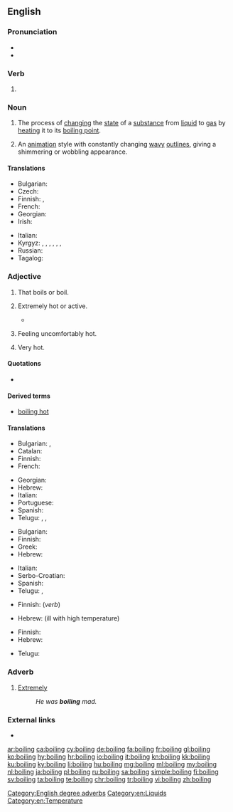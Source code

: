 ==English==
{{rfi|en|animation style?}}

===Pronunciation===
* {{audio|en-us-boiling.ogg|Audio (US)|lang=en}}
* {{rhymes|ɔɪlɪŋ|lang=en}}

===Verb===
{{head|en|present participle}}

# {{present participle of|boil|lang=en|nocat=1}}

===Noun===
{{wikipedia}}
{{en-noun}}

# The process of [[change|changing]] the [[state]] of a [[substance]] from [[liquid]] to [[gas]] by [[heat]]ing it to its [[boiling point]].
# {{cx|uncountable|lang=en}} An [[animation]] style with constantly changing [[wavy]] [[outline]]s, giving a shimmering or wobbling appearance.

====Translations====
{{trans-top|process of changing the state of a substance}}
* Bulgarian: {{t+|bg|кипене|n}}
* Czech: {{t+|cs|var|m}}
* Finnish: {{t+|fi|kiehuttaminen}}, {{t+|fi|keittäminen}}
* French: {{t+|fr|ébullition|f}}
* Georgian: {{t|ka|დუღილი|sc=Geor}}
* Irish: {{t|ga|bruith|f}}
{{trans-mid}}
* Italian: {{t+|it|ebollizione}}
* Kyrgyz: {{t+|ky|кайнатуу}}, {{t+|ky|кайноо}}, {{t+|ky|кайнатуу}}, {{t+|ky|бышыруу}}, {{t+|ky|кайнап жаткан}}, {{t+|ky|кайнаган}}, {{t+|ky|бышып жаткан}}
* Russian: {{t+|ru|кипе́ние|n}}
* Tagalog: {{t|tl|pagkulo}}
{{trans-bottom}}

===Adjective===
{{en-adj}}

# That boils or boil.
#: {{usex|'''boiling''' kettle|lang=en}}
#: {{usex|'''boiling''' oil|lang=en}}
# {{context|of a thing|informal|hyperbole|lang=en}} Extremely hot or active.
#* {{quote-book|year=1963|author={{w|Margery Allingham}}|title={{w|The China Governess}}
|chapter=10|url=http://openlibrary.org/works/OL2004261W
|passage=With a little manœuvring they contrived to meet on the doorstep which was […] in a '''boiling''' stream of passers-by, hurrying business people speeding past in a flurry of fumes and dust in the bright haze.}}
#: {{usex|The radiator is '''boiling''' &ndash; I'm going to turn it down a bit.|lang=en}}
# {{context|of a person|informal|hyperbole|lang=en}} Feeling uncomfortably hot.
#: {{usex|I'm '''boiling''' &ndash; can't we open a window?|lang=en}}
# {{context|of the weather|hyperbole|lang=en}} Very hot.
#: {{usex|It's '''boiling''' out today!|lang=en}}

====Quotations====
* {{seeCites}}

====Derived terms====
* [[boiling hot]]

====Translations====
{{trans-top|that boil(s)}}
* Bulgarian: {{t+|bg|врящ}}, {{t+|bg|кипящ}}
* Catalan: {{t|ca|bullent}}
* Finnish: {{t+|fi|kiehuva}}
* French: {{t+|fr|bouillant|m}}
{{trans-mid}}
* Georgian: {{t|ka|მდუღარე|sc=Geor}}
* Hebrew: {{t|he|רוֹתֵחַ|m|tr=rotéakh}}
* Italian: {{t+|it|bollente}}
* Portuguese: {{t+|pt|fervente}}
* Spanish: {{t+|es|hirviendo}}
* Telugu: {{t+|te|మరుగు}}, {{t|te|మరుగుతున్న}}, {{t|te|మరుగుచున్న}}
{{trans-bottom}}

{{trans-top|of a thing: extremely hot}}
* Bulgarian: {{t+|bg|врял}}
* Finnish: {{t+|fi|tulikuuma}}
* Greek: {{t+|el|καυτός}}
* Hebrew: {{t|he|רוֹתֵחַ|m|tr=rotéakh}}
{{trans-mid}}
* Italian: {{t+|it|bollente}}
* Serbo-Croatian: {{t+|sh|vrelo|n}}
* Spanish: {{t+|es|hirviendo}}
* Telugu: {{t|te|కాలుతున్న}}, {{t|te|కాలుచున్న}}
{{trans-bottom}}

{{trans-top|of a person: feeling uncomfortably hot}}
* Finnish: {{t+|fi|läkähtyä}} (''verb'')
{{trans-mid}}
* Hebrew: {{t|he|קוֹדֵחַ|m|tr=qodéakh}} (ill with high temperature)
{{trans-bottom}}

{{trans-top|of the weather: very hot}}
* Finnish: {{t|fi|helteinen}}
* Hebrew: {{t|he|לוֹהֵט|m|tr=lohéT}}
{{trans-mid}}
* Telugu: {{t|te|మండుచున్న}}
{{trans-bottom}}

===Adverb===
{{en-adv|-}}

# {{context|of adjectives associated with heat|lang=en}} [[extremely|Extremely]]
#: ''He was '''boiling''' mad.''

===External links===
* {{R:OneLook}}

[[Category:English degree adverbs]]
[[Category:en:Liquids]]
[[Category:en:Temperature]]

[[ar:boiling]]
[[ca:boiling]]
[[cy:boiling]]
[[de:boiling]]
[[fa:boiling]]
[[fr:boiling]]
[[gl:boiling]]
[[ko:boiling]]
[[hy:boiling]]
[[hr:boiling]]
[[io:boiling]]
[[it:boiling]]
[[kn:boiling]]
[[kk:boiling]]
[[ku:boiling]]
[[ky:boiling]]
[[li:boiling]]
[[hu:boiling]]
[[mg:boiling]]
[[ml:boiling]]
[[my:boiling]]
[[nl:boiling]]
[[ja:boiling]]
[[pl:boiling]]
[[ru:boiling]]
[[sa:boiling]]
[[simple:boiling]]
[[fi:boiling]]
[[sv:boiling]]
[[ta:boiling]]
[[te:boiling]]
[[chr:boiling]]
[[tr:boiling]]
[[vi:boiling]]
[[zh:boiling]]